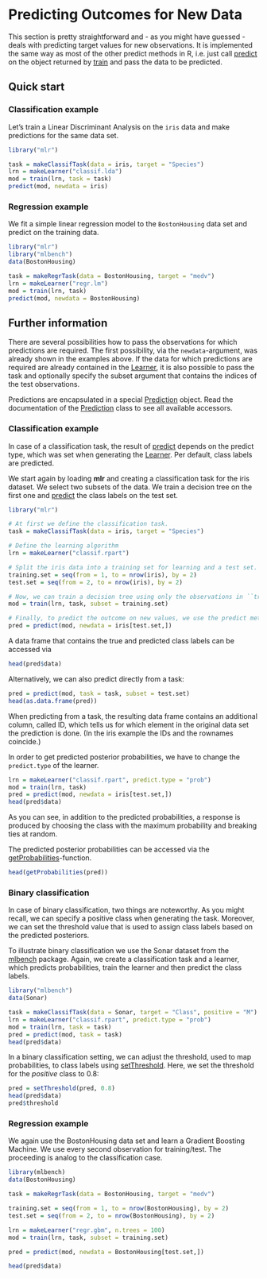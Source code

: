 Predicting Outcomes for New Data
================================

This section is pretty straightforward and - as you might have guessed
- deals with predicting target values for new observations. It is
implemented the same way as most of the other predict methods in R, i.e. just 
call [predict](http://berndbischl.github.io/mlr/man/predict.WrappedModel.html) on the object returned by [train](http://berndbischl.github.io/mlr/man/train.html) and pass the data to be predicted.


Quick start
-----------

### Classification example

Let's train a Linear Discriminant Analysis on the ``iris`` data and make predictions 
for the same data set.

```r
library("mlr")

task = makeClassifTask(data = iris, target = "Species")
lrn = makeLearner("classif.lda")
mod = train(lrn, task = task)
predict(mod, newdata = iris)
``` 


### Regression example

We fit a simple linear regression model to the ``BostonHousing`` data set and predict
on the training data.

```r
library("mlr")
library("mlbench")
data(BostonHousing)

task = makeRegrTask(data = BostonHousing, target = "medv")
lrn = makeLearner("regr.lm")
mod = train(lrn, task)
predict(mod, newdata = BostonHousing)
```


Further information
-------------------

There are several possibilities how to pass the observations for which 
predictions are required.
The first possibility, via the ``newdata``-argument, was already shown in the 
examples above.
If the data for which predictions are required are already contained in 
the [Learner](http://berndbischl.github.io/mlr/man/makeLearner.html), it is also possible to pass the task and optionally specify 
the subset argument that contains the indices of the test observations.

Predictions are encapsulated in a special [Prediction](http://berndbischl.github.io/mlr/man/Prediction.html) object. Read the
documentation of the [Prediction](http://berndbischl.github.io/mlr/man/Prediction.html) class to see all available
accessors.


### Classification example

In case of a classification task, the result of [predict](http://berndbischl.github.io/mlr/man/predict.WrappedModel.html) depends on 
the predict type, which was set when generating the [Learner](http://berndbischl.github.io/mlr/man/makeLearner.html). Per default, 
class labels are predicted.

We start again by loading **mlr** and creating a classification task for the 
iris dataset. We select two subsets of the data. We train a decision tree on the
first one and [predict](http://berndbischl.github.io/mlr/man/predict.WrappedModel.html) the class labels on the test set.

```r
library("mlr")

# At first we define the classification task.
task = makeClassifTask(data = iris, target = "Species")

# Define the learning algorithm
lrn = makeLearner("classif.rpart")

# Split the iris data into a training set for learning and a test set.
training.set = seq(from = 1, to = nrow(iris), by = 2)
test.set = seq(from = 2, to = nrow(iris), by = 2)

# Now, we can train a decision tree using only the observations in ``train.set``:
mod = train(lrn, task, subset = training.set)

# Finally, to predict the outcome on new values, we use the predict method:
pred = predict(mod, newdata = iris[test.set,])
``` 

A data frame that contains the true and predicted class labels can be accessed via

```r
head(pred$data)
```

Alternatively, we can also predict directly from a task:

```r
pred = predict(mod, task = task, subset = test.set)
head(as.data.frame(pred))
``` 

When predicting from a task, the resulting data frame contains an additional column, 
called ID, which tells us for which element in the original data set the prediction 
is done. 
(In the iris example the IDs and the rownames coincide.)

In order to get predicted posterior probabilities, we have to change the ``predict.type``
of the learner.

```r
lrn = makeLearner("classif.rpart", predict.type = "prob")
mod = train(lrn, task)
pred = predict(mod, newdata = iris[test.set,])
head(pred$data)
``` 

As you can see, in addition to the predicted probabilities, a response
is produced by choosing the class with the maximum probability and
breaking ties at random.

The predicted posterior probabilities can be accessed via the [getProbabilities](http://berndbischl.github.io/mlr/man/getProbabilities.html)-function.

```r
head(getProbabilities(pred))
``` 


### Binary classification

In case of binary classification, two things are noteworthy. As you might recall, 
we can specify a positive class when generating the task. Moreover, we can set the
threshold value that is used to assign class labels based on the predicted 
posteriors.

To illustrate binary classification we use the Sonar dataset from the
[mlbench](http://cran.r-project.org/web/packages/mlbench/index.html) package. Again, we create a classification task and a learner, which 
predicts probabilities, train the learner and then predict the class labels.


```r
library("mlbench")
data(Sonar)

task = makeClassifTask(data = Sonar, target = "Class", positive = "M")
lrn = makeLearner("classif.rpart", predict.type = "prob")
mod = train(lrn, task = task)
pred = predict(mod, task = task)
head(pred$data)
``` 

In a binary classification setting, we can adjust the threshold, used
to map probabilities, to class labels using [setThreshold](http://berndbischl.github.io/mlr/man/setThreshold.html). Here, we set
the threshold for the *positive* class to 0.8:

```r
pred = setThreshold(pred, 0.8)
head(pred$data)
pred$threshold
```


### Regression example

We again use the BostonHousing data set and learn a Gradient Boosting
Machine. We use every second observation for training/test. The
proceeding is analog to the classification case.

```r
library(mlbench)
data(BostonHousing)

task = makeRegrTask(data = BostonHousing, target = "medv")

training.set = seq(from = 1, to = nrow(BostonHousing), by = 2)
test.set = seq(from = 2, to = nrow(BostonHousing), by = 2)

lrn = makeLearner("regr.gbm", n.trees = 100)
mod = train(lrn, task, subset = training.set) 

pred = predict(mod, newdata = BostonHousing[test.set,])

head(pred$data)
```

